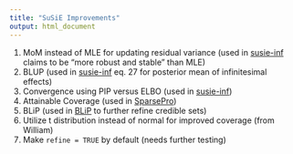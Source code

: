 ```yaml
---
title: "SuSiE Improvements"
output: html_document
---
```


1. MoM instead of MLE for updating residual variance (used in [susie-inf](https://static-content.springer.com/esm/art%3A10.1038%2Fs41588-023-01597-3/MediaObjects/41588_2023_1597_MOESM1_ESM.pdf) claims to be "more robust and stable" than MLE)
2. BLUP (used in [susie-inf](https://static-content.springer.com/esm/art%3A10.1038%2Fs41588-023-01597-3/MediaObjects/41588_2023_1597_MOESM1_ESM.pdf) eq. 27 for posterior mean of infinitesimal effects)
3. Convergence using PIP versus ELBO (used in [susie-inf](https://static-content.springer.com/esm/art%3A10.1038%2Fs41588-023-01597-3/MediaObjects/41588_2023_1597_MOESM1_ESM.pdf))
4. Attainable Coverage (used in [SparsePro](https://journals.plos.org/plosgenetics/article?id=10.1371/journal.pgen.1011104))
5. BLiP (used in [BLiP](https://arxiv.org/pdf/2203.17208) to further refine credible sets)
6. Utilize t distribution instead of normal for improved coverage (from William)
7. Make `refine = TRUE` by default (needs further testing)

